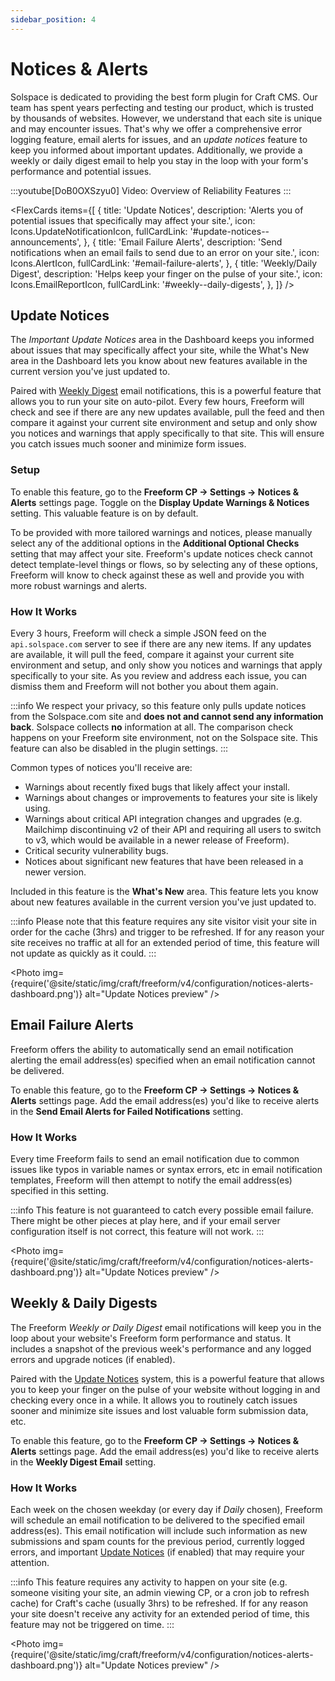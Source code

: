 ```yaml
---
sidebar_position: 4
---
```




# Notices & Alerts

Solspace is dedicated to providing the best form plugin for Craft CMS. Our team has spent years perfecting and testing our product, which is trusted by thousands of websites. However, we understand that each site is unique and may encounter issues. That's why we offer a comprehensive error logging feature, email alerts for issues, and an _update notices_ feature to keep you informed about important updates. Additionally, we provide a weekly or daily digest email to help you stay in the loop with your form's performance and potential issues.

:::youtube[DoB0OXSzyu0]
Video: Overview of Reliability Features
:::

<FlexCards
  items={[
    {
      title: 'Update Notices',
      description:
        'Alerts you of potential issues that specifically may affect your site.',
      icon: Icons.UpdateNotificationIcon,
      fullCardLink: '#update-notices--announcements',
    },
    {
      title: 'Email Failure Alerts',
      description:
        'Send notifications when an email fails to send due to an error on your site.',
      icon: Icons.AlertIcon,
      fullCardLink: '#email-failure-alerts',
    },
    {
      title: 'Weekly/Daily Digest',
      description: 'Helps keep your finger on the pulse of your site.',
      icon: Icons.EmailReportIcon,
      fullCardLink: '#weekly--daily-digests',
    },
  ]}
/>

## Update Notices

The _Important Update Notices_ area in the Dashboard keeps you informed about issues that may specifically affect your site, while the What's New area in the Dashboard lets you know about new features available in the current version you've just updated to.

Paired with [Weekly Digest](#weekly--daily-digests) email notifications, this is a powerful feature that allows you to run your site on auto-pilot. Every few hours, Freeform will check and see if there are any new updates available, pull the feed and then compare it against your current site environment and setup and only show you notices and warnings that apply specifically to that site. This will ensure you catch issues much sooner and minimize form issues.

### Setup

To enable this feature, go to the **Freeform CP -> Settings -> Notices & Alerts** settings page. Toggle on the **Display Update Warnings & Notices** setting. This valuable feature is on by default.

To be provided with more tailored warnings and notices, please manually select any of the additional options in the **Additional Optional Checks** setting that may affect your site. Freeform's update notices check cannot detect template-level things or flows, so by selecting any of these options, Freeform will know to check against these as well and provide you with more robust warnings and alerts.

### How It Works

Every 3 hours, Freeform will check a simple JSON feed on the `api.solspace.com` server to see if there are any new items. If any updates are available, it will pull the feed, compare it against your current site environment and setup, and only show you notices and warnings that apply specifically to your site. As you review and address each issue, you can dismiss them and Freeform will not bother you about them again.

:::info
We respect your privacy, so this feature only pulls update notices from the Solspace.com site and **does not and cannot send any information back**. Solspace collects **no** information at all. The comparison check happens on your Freeform site environment, not on the Solspace site. This feature can also be disabled in the plugin settings.
:::

Common types of notices you'll receive are:

- Warnings about recently fixed bugs that likely affect your install.
- Warnings about changes or improvements to features your site is likely using.
- Warnings about critical API integration changes and upgrades (e.g. Mailchimp discontinuing v2 of their API and requiring all users to switch to v3, which would be available in a newer release of Freeform).
- Critical security vulnerability bugs.
- Notices about significant new features that have been released in a newer version.

Included in this feature is the **What's New** area. This feature lets you know about new features available in the current version you've just updated to.

:::info
Please note that this feature requires any site visitor visit your site in order for the cache (3hrs) and trigger to be refreshed. If for any reason your site receives no traffic at all for an extended period of time, this feature will not update as quickly as it could.
:::

<Photo
  img={require('@site/static/img/craft/freeform/v4/configuration/notices-alerts-dashboard.png')}
  alt="Update Notices preview"
/>

## Email Failure Alerts

Freeform offers the ability to automatically send an email notification alerting the email address(es) specified when an email notification cannot be delivered.

To enable this feature, go to the **Freeform CP → Settings → Notices & Alerts** settings page. Add the email address(es) you'd like to receive alerts in the **Send Email Alerts for Failed Notifications** setting.

### How It Works

Every time Freeform fails to send an email notification due to common issues like typos in variable names or syntax errors, etc in email notification templates, Freeform will then attempt to notify the email address(es) specified in this setting.

:::info
This feature is not guaranteed to catch every possible email failure. There might be other pieces at play here, and if your email server configuration itself is not correct, this feature will not work.
:::

<Photo
  img={require('@site/static/img/craft/freeform/v4/configuration/notices-alerts-dashboard.png')}
  alt="Update Notices preview"
/>

## Weekly & Daily Digests<Badge type="feature" text="3.9.0+" /><Badge type="feature" text="Improved in 3.10.0" />

The Freeform _Weekly or Daily Digest_ email notifications will keep you in the loop about your website's Freeform form performance and status. It includes a snapshot of the previous week's performance and any logged errors and upgrade notices (if enabled).

Paired with the [Update Notices](#update-notices--announcements) system, this is a powerful feature that allows you to keep your finger on the pulse of your website without logging in and checking every once in a while. It allows you to routinely catch issues sooner and minimize site issues and lost valuable form submission data, etc.

To enable this feature, go to the **Freeform CP → Settings → Notices & Alerts** settings page. Add the email address(es) you'd like to receive alerts in the **Weekly Digest Email** setting.

### How It Works

Each week on the chosen weekday (or every day if _Daily_ chosen), Freeform will schedule an email notification to be delivered to the specified email address(es). This email notification will include such information as new submissions and spam counts for the previous period, currently logged errors, and important [Update Notices](#update-notices--announcements) (if enabled) that may require your attention.

:::info
This feature requires any activity to happen on your site (e.g. someone visiting your site, an admin viewing CP, or a cron job to refresh cache) for Craft's cache (usually 3hrs) to be refreshed. If for any reason your site doesn't receive any activity for an extended period of time, this feature may not be triggered on time.
:::

<Photo
  img={require('@site/static/img/craft/freeform/v4/configuration/notices-alerts-dashboard.png')}
  alt="Update Notices preview"
/>
